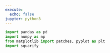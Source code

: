 ```yaml
---
execute:
  echo: false
jupyter: python3
---
```


```python
import pandas as pd
import numpy as np
from matplotlib import patches, pyplot as plt
import squarify
```